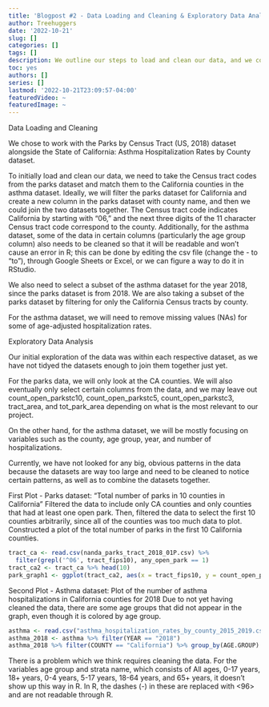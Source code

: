 ```yaml
---
title: 'Blogpost #2 - Data Loading and Cleaning & Exploratory Data Analysis'
author: Treehuggers
date: '2022-10-21'
slug: []
categories: []
tags: []
description: We outline our steps to load and clean our data, and we conduct our initial exploratory data analysis.
toc: yes
authors: []
series: []
lastmod: '2022-10-21T23:09:57-04:00'
featuredVideo: ~
featuredImage: ~
---
```

Data Loading and Cleaning

We chose to work with the Parks by Census Tract (US, 2018) dataset alongside the State of California: Asthma Hospitalization Rates by County dataset.

To initially load and clean our data, we need to take the Census tract codes from the parks dataset and match them to the California counties in the asthma dataset. Ideally, we will filter the parks dataset for California and create a new column in the parks dataset with county name, and then we could join the two datasets together. The Census tract code indicates California by starting with "06," and the next three digits of the 11 character Census tract code correspond to the county. Additionally, for the asthma dataset, some of the data in certain columns (particularly the age group column) also needs to be cleaned so that it will be readable and won’t cause an error in R; this can be done by editing the csv file (change the - to “to”), through Google Sheets or Excel, or we can figure a way to do it in RStudio.

We also need to select a subset of the asthma dataset for the year 2018, since the parks dataset is from 2018. We are also taking a subset of the parks dataset by filtering for only the California Census tracts by county. 

For the asthma dataset, we will need to remove missing values (NAs) for some of age-adjusted hospitalization rates.


Exploratory Data Analysis

Our initial exploration of the data was within each respective dataset, as we have not tidyed the datasets enough to join them together just yet. 

For the parks data, we will only look at the CA counties. We will also eventually only select certain columns from the data, and we may leave out count_open_parkstc10, count_open_parkstc5, count_open_parkstc3, tract_area, and tot_park_area depending on what is the most relevant to our project.

On the other hand, for the asthma dataset, we will be mostly focusing on variables such as the county, age group, year, and number of hospitalizations.

Currently, we have not looked for any big, obvious patterns in the data because the datasets are way too large and need to be cleaned to notice certain patterns, as well as to combine the datasets together.

First Plot - Parks dataset: "Total number of parks in 10 counties in California"
Filtered the data to include only CA counties and only counties that had at least one open park. Then, filtered the data to select the first 10 counties arbitrarily, since all of the counties was too much data to plot. Constructed a plot of the total number of parks in the first 10 California counties.

```r

tract_ca <- read.csv(nanda_parks_tract_2018_01P.csv) %>% 
  filter(grepl('^06', tract_fips10), any_open_park == 1)
tract_ca2 <- tract_ca %>% head(10)
park_graph1 <- ggplot(tract_ca2, aes(x = tract_fips10, y = count_open_parks)) + geom_col() + labs(title = "Total number of parks in 10 counties in California", x = "county code", y = "number of parks")
```

Second Plot - Asthma dataset: Plot of the number of asthma hospitalizations in California counties for 2018
Due to not yet having cleaned the data, there are some age groups that did not appear in the graph, even though it is colored by age group.

```r
asthma <- read.csv("asthma_hospitalization_rates_by_county_2015_2019.csv")
asthma_2018 <- asthma %>% filter(YEAR == "2018")
asthma_2018 %>% filter(COUNTY == "California") %>% group_by(AGE.GROUP) %>% ggplot() + aes(x = AGE.GROUP, y = NUMBER.OF.HOSPITALIZATIONS, fill = AGE.GROUP) + geom_col() + labs(x = "AGE GROUP", y = "HOSPITALIZATIONS")
```

There is a problem which we think requires cleaning the data. For the variables age group and strata name, which consists of All ages, 0-17 years, 18+ years, 0-4 years, 5-17 years, 18-64 years, and 65+ years, it doesn’t show up this way in R. In R, the dashes (-) in these are replaced with <96> and are not readable through R.
